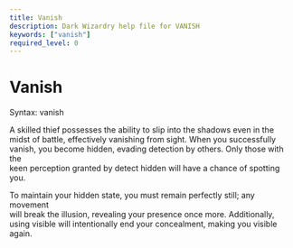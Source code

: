 ```yaml
---
title: Vanish
description: Dark Wizardry help file for VANISH
keywords: ["vanish"]
required_level: 0
---
```


# Vanish

Syntax: vanish  

A skilled thief possesses the ability to slip into the shadows even in the  
midst of battle, effectively vanishing from sight. When you successfully  
vanish, you become hidden, evading detection by others. Only those with the  
keen perception granted by detect hidden will have a chance of spotting you.  

To maintain your hidden state, you must remain perfectly still; any movement  
will break the illusion, revealing your presence once more. Additionally,  
using visible will intentionally end your concealment, making you visible  
again.